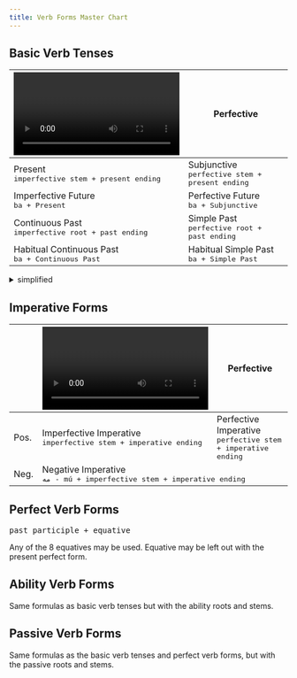 ```yaml
---
title: Verb Forms Master Chart
---
```



## Basic Verb Tenses

<table class="table table-bordered">
  <thead>
    <tr>
      <th scope="col"><Video /> Imperfective</th>
      <th scope="col"><Camera /> Perfective</th>
    </tr>
  </thead>
  <tbody>
    <tr>
        <td>
            <div>Present</div>
            <div>
                <samp>imperfective stem + present ending</samp>
            </div>
        </td>
        <td>
            <div>Subjunctive</div>
            <div>
                <samp>perfective stem + present ending</samp>
            </div>
        </td>
    </tr>
    <tr>
        <td>
            <div>Imperfective Future</div>
            <div>
                <samp>ba + Present</samp>
            </div>
        </td>
        <td>
            <div>Perfective Future</div>
            <div>
                <samp>ba + Subjunctive</samp>
            </div>
        </td>
    </tr>
    <tr className="table-active">
        <td>
            <div>Continuous Past</div>
            <div>
                <samp>imperfective root + past ending</samp>
            </div>
        </td>
        <td>
            <div>Simple Past</div>
            <div>
                <samp>perfective root + past ending</samp>
            </div>
        </td>
    </tr>
    <tr className="table-active">
        <td>
            <div>Habitual Continuous Past</div>
            <div>
                <samp>ba + Continuous Past</samp>
            </div>
        </td>
        <td>
            <div>Habitual Simple Past</div>
            <div>
                <samp>ba + Simple Past</samp>
            </div>
        </td>
    </tr>
  </tbody>
</table>

<details>
    <summary>simplified</summary>

<table class="table table-bordered">
  <thead>
    <tr>
      <th scope="col">For each aspect</th>
    </tr>
  </thead>
  <tbody>
    <tr>
        <td>
            <div>Present/Subjunctive</div>
            <div>
                <samp>stem + present ending</samp>
            </div>
        </td>
    </tr>
    <tr>
        <td>
            <div>Future</div>
            <div>
                <samp>ba + above</samp>
            </div>
        </td>
    </tr>
    <tr className="table-active">
        <td>
            <div>Past</div>
            <div>
                <samp>root + past ending</samp>
            </div>
        </td>
    </tr>
    <tr className="table-active">
        <td>
            <div>Habitual Past</div>
            <div>
                <samp>ba + above</samp>
            </div>
        </td>
    </tr>
  </tbody>
</table>
</details>

## Imperative Forms

<table class="table table-bordered">
  <thead>
    <tr>
    <th></th>
      <th scope="col"><Video /> Imperfective</th>
      <th scope="col"><Camera /> Perfective</th>
    </tr>
  </thead>
  <tbody>
    <tr>
        <td>Pos.</td>
        <td>
            <div>Imperfective Imperative</div>
            <div>
                <samp>imperfective stem + imperative ending</samp>
            </div>
        </td>
        <td>
            <div>Perfective Imperative</div>
            <div>
                <samp>perfective stem + imperative ending</samp>
            </div>
        </td>
    </tr>
    <tr>
        <td>Neg.</td>
        <td colspan="2" className="text-center">
            <div>Negative Imperative</div>
            <div>
                <samp>مه - mú + imperfective stem + imperative ending</samp>
            </div>
        </td>
    </tr>
  </tbody>
</table>

## Perfect Verb Forms

<div className="my-3">
    <samp>past participle + equative</samp>
</div>

Any of the <Link to="/equatives/other-equatives/#overview-of-8-equatives">8 equatives</Link> may be used. Equative may be left out with the present perfect form.

## Ability Verb Forms

Same formulas as <Link to="/verbs/master-chart/#basic-verb-tenses">basic verb tenses</Link> but with the <Link to="/verbs/ability/#making-the-ability-roots-and-stems">ability roots and stems</Link>.

## Passive Verb Forms

Same formulas as the <Link to="/verbs/master-chart/#basic-verb-tenses">basic verb tenses</Link> and <Link to="/verbs/master-chart/#perfect-verb-forms">perfect verb forms</Link>, but with the <Link to="/verbs/passive-voice/#making-passive-roots-and-stems">passive roots and stems</Link>.
